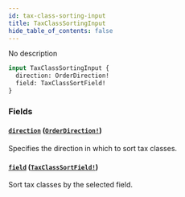```yaml
---
id: tax-class-sorting-input
title: TaxClassSortingInput
hide_table_of_contents: false
---
```


No description

```graphql
input TaxClassSortingInput {
  direction: OrderDirection!
  field: TaxClassSortField!
}
```

### Fields

#### [`direction`](#) ([`OrderDirection!`](../../../developer/api-reference/enums/order-direction))

Specifies the direction in which to sort tax classes.

#### [`field`](#) ([`TaxClassSortField!`](../../../developer/api-reference/enums/tax-class-sort-field))

Sort tax classes by the selected field.
